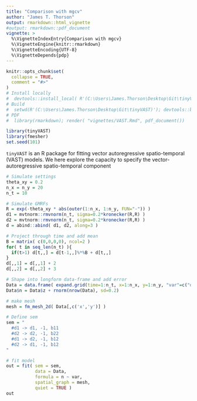 ```yaml
---
title: "Comparison with mgcv"
author: "James T. Thorson"
output: rmarkdown::html_vignette
#output: rmarkdown::pdf_document
vignette: >
  %\VignetteIndexEntry{Comparison with mgcv}
  %\VignetteEngine{knitr::rmarkdown}
  %\VignetteEncoding{UTF-8}
  %\VignetteDepends{pdp}
---
```


```r
knitr::opts_chunk$set(
  collapse = TRUE,
  comment = "#>"
)
# Install locally
#  devtools::install_local( R'(C:\Users\James.Thorson\Desktop\Git\tinyVAST)', force=TRUE )
# Build
#  setwd(R'(C:\Users\James.Thorson\Desktop\Git\tinyVAST)'); devtools::build_rmd("vignettes/VAST.Rmd")
# PDF
#  library(rmarkdown); render( "vignettes/VAST.Rmd", pdf_document())
```

```r
library(tinyVAST)
library(fmesher)
set.seed(101)
```

`tinyVAST` is an R package for fitting vector autoregressive spatio-temporal (VAST) models.
We here explore the capacity to specify the vector-autoregressive spatio-temporal component

```r
# Simulate settings
theta_xy = 0.2
n_x = n_y = 20
n_t = 10

# Simulate GMRFs
R = exp(-theta_xy * abs(outer(1:n_x, 1:n_y, FUN="-")) )
d1 = mvtnorm::rmvnorm(n_t, sigma=0.2*kronecker(R,R) )
d2 = mvtnorm::rmvnorm(n_t, sigma=0.2*kronecker(R,R) )
d = abind::abind( d1, d2, along=3 )

# Project through time and add mean
B = matrix( c(0,0,0,0), ncol=2 )
for( t in seq_len(n_t) ){
  if(t>1) d[t,,] = d[t-1,,]%*%B + d[t,,]
}
d[,,1] = d[,,1] + 2
d[,,2] = d[,,2] + 3

# Shape into longform data-frame and add error
Data = data.frame( expand.grid(time=1:n_t, x=1:n_x, y=1:n_y, "var"=c("d1","d2")), z=as.vector(d))
Data$n = Data$z + rnorm(nrow(Data), sd=0.2)

# make mesh
mesh = fm_mesh_2d( Data[,c('x','y')] )

# Define sem
sem = "
  #d1 -> d1, -1, b11
  #d2 -> d2, -1, b22
  #d1 -> d2, -1, b12
  #d2 -> d1, -1, b12
"

# fit model
out = fit( sem = sem,
           data = Data,
           formula = n ~ var,
           spatial_graph = mesh,
           quiet = TRUE )
out
```

